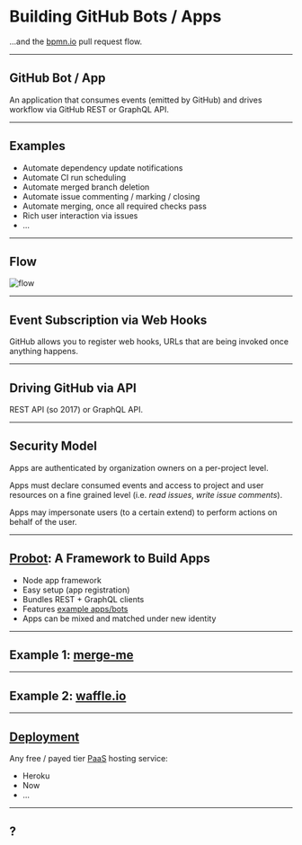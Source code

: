 


# Building GitHub Bots / Apps
...and the [bpmn.io](http://bpmn.io/) pull request flow.

---

## GitHub Bot / App

An application that consumes events (emitted by GitHub) and drives workflow via GitHub REST or GraphQL API.

---

## Examples

* Automate dependency update notifications
* Automate CI run scheduling
* Automate merged branch deletion
* Automate issue commenting / marking / closing
* Automate merging, once all required checks pass
* Rich user interaction via issues
* ...

---


## Flow

![flow](./resources/flow.svg)

---


## Event Subscription via Web Hooks

GitHub allows you to register web hooks, URLs that are being  invoked once anything happens.

---

## Driving GitHub via API

REST API (so 2017) or GraphQL API.

---

## Security Model

Apps are authenticated by organization owners on a per-project level.

Apps must declare consumed events and access to project and user resources on a fine grained level (i.e. _read issues_, _write issue comments_).

Apps may impersonate users (to a certain extend) to perform actions on behalf of the user.

---

## [Probot](https://probot.github.io): A Framework to Build Apps

* Node app framework
* Easy setup (app registration)
* Bundles REST + GraphQL clients
* Features [example apps/bots](https://probot.github.io/apps/)
* Apps can be mixed and matched under new identity

---

## Example 1: [merge-me](https://github.com/nikku/merge-me)

---

## Example 2: [waffle.io](https://waffle.io/)

---

## [Deployment](https://probot.github.io/docs/deployment/)

Any free / payed tier [PaaS](https://en.wikipedia.org/wiki/Platform_as_a_service) hosting service:

* Heroku
* Now
* ...


---


## ?